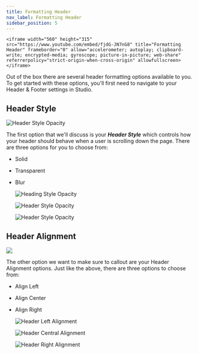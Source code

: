 ```yaml
---
title: Formatting Header
nav_label: Formatting Header
sidebar_position: 5
---
```


    <iframe width="560" height="315" src="https://www.youtube.com/embed/fjdG-JN7nG8" title="Formatting Header" frameborder="0" allow="accelerometer; autoplay; clipboard-write; encrypted-media; gyroscope; picture-in-picture; web-share" referrerpolicy="strict-origin-when-cross-origin" allowfullscreen></iframe>

Out of the box there are several header formatting options available to you. To get started with these options, you'll
first need to navigate to your Header & Footer settings in Studio.

## Header Style

![Header Style Opacity](/assets/studio/header_style_options.png)

The first option that we'll discuss is your ***Header Style*** which controls how your header should behave when a user
is scrolling down the page. There are three options for you to choose from:

- Solid
- Transparent
- Blur

  ![Heading Style Opacity](/assets/studio/header_-_solid.gif)

  ![Header Style Opacity](/assets/studio/header_-_transparent.gif)

  ![Header Style Opacity](/assets/studio/header_-_blur.gif)

## Header Alignment

![](/assets/studio/header_-_align_options.png)

The other option we want to make sure to callout are your Header Alignment options. Just like the above, there are three
options to choose from:

- Align Left
- Align Center
- Align Right

  ![Header Left Alignment](/assets/studio/header_-_align_left.png)

  ![Header Central Alignment](/assets/studio/header_-_align_center.png)

  ![Header Right Alignment](/assets/studio/header_-_align_right.png)
